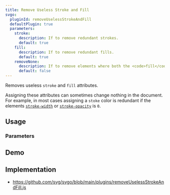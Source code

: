 ```yaml
---
title: Remove Useless Stroke and Fill
svgo:
  pluginId: removeUselessStrokeAndFill
  defaultPlugin: true
  parameters:
    stroke:
      description: If to remove redundant strokes.
      default: true
    fill:
      description: If to remove redundant fills.
      default: true
    removeNone:
      description: If to remove elements where both the <code>fill</code> and <code>stroke</code> attributes are <code>none</code>.
      default: false
---
```


Removes useless `stroke` and `fill` attributes.

Assigning these attributes can sometimes change nothing in the document. For example, in most cases assigning a `stoke` color is redundant if the elements [`stroke-width`](https://developer.mozilla.org/docs/Web/SVG/Attribute/stroke-width) or [`stroke-opacity`](https://developer.mozilla.org/docs/Web/SVG/Attribute/stroke-opacity) is `0`.

## Usage

<PluginUsage/>

### Parameters

<PluginParams/>

## Demo

<PluginDemo/>

## Implementation

* https://github.com/svg/svgo/blob/main/plugins/removeUselessStrokeAndFill.js
